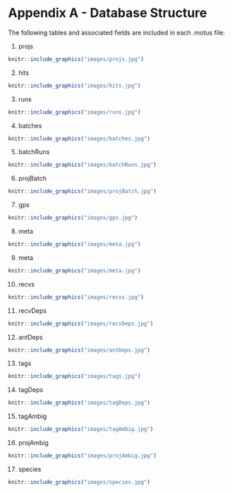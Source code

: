 # Appendix A - Database Structure

The following tables and associated fields are included in each .motus file:

1. projs

```r
knitr::include_graphics("images/projs.jpg")
```

2. hits

```r
knitr::include_graphics("images/hits.jpg")
```

3. runs

```r
knitr::include_graphics("images/runs.jpg")
```

4. batches

```r
knitr::include_graphics("images/batches.jpg")
```

5. batchRuns

```r
knitr::include_graphics("images/batchRuns.jpg")
```

6. projBatch

```r
knitr::include_graphics("images/projBatch.jpg")
```

7. gps

```r
knitr::include_graphics("images/gps.jpg")
```

8. meta

```r
knitr::include_graphics("images/meta.jpg")
```

9. meta

```r
knitr::include_graphics("images/meta.jpg")
```

10. recvs

```r
knitr::include_graphics("images/recvs.jpg")
```

11. recvDeps

```r
knitr::include_graphics("images/recvDeps.jpg")
```

12. antDeps

```r
knitr::include_graphics("images/antDeps.jpg")
```

13. tags

```r
knitr::include_graphics("images/tags.jpg")
```

14. tagDeps

```r
knitr::include_graphics("images/tagDeps.jpg")
```

15. tagAmbig

```r
knitr::include_graphics("images/tagAmbig.jpg")
```

16. projAmbig

```r
knitr::include_graphics("images/projAmbig.jpg")
```

17. species

```r
knitr::include_graphics("images/species.jpg")
```
